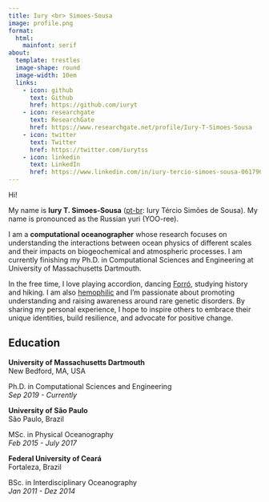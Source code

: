 ---
title: Iury <br> Simoes-Sousa
image: profile.png
format:
  html:
    mainfont: serif
about:
  template: trestles
  image-shape: round
  image-width: 10em
  links:
    - icon: github
      text: Github
      href: https://github.com/iuryt
    - icon: researchgate
      text: ResearchGate
      href: https://www.researchgate.net/profile/Iury-T-Simoes-Sousa
    - icon: twitter
      text: Twitter
      href: https://twitter.com/iurytss
    - icon: linkedin
      text: LinkedIn
      href: https://www.linkedin.com/in/iury-tercio-simoes-sousa-06179615a/
---



Hi!

My name is **Iury T. Simoes-Sousa** ([pt-br](https://en.wikipedia.org/wiki/Brazilian_Portuguese): Iury Tércio Simões de Sousa). My name is pronounced as the Russian yuri (YOO-ree). 

I am a **computational oceanographer** whose research focuses on understanding the interactions between ocean physics of different scales and their impacts on biogeochemical and atmospheric processes. I am currently finishing my Ph.D. in Computational Sciences and Engineering at University of Massachusetts Dartmouth.

In the free time, I love playing accordion, dancing [Forró](https://en.wikipedia.org/wiki/Forr%C3%B3), studying history and hiking.
I am also [hemophilic](https://en.wikipedia.org/wiki/Haemophilia) and I'm passionate about promoting understanding and raising awareness around rare genetic disorders. 
By sharing my personal experience, I hope to inspire others to embrace their unique identities, build resilience, and advocate for positive change.

## Education

**University of Massachusetts Dartmouth** <br> New Bedford, MA, USA

Ph.D. in Computational Sciences and Engineering <br> *Sep 2019 - Currently*


**University of São Paulo** <br> São Paulo, Brazil

MSc. in Physical Oceanography <br> *Feb 2015 - July 2017*


**Federal University of Ceará** <br> Fortaleza, Brazil

BSc. in Interdisciplinary Oceanography <br> *Jan 2011 - Dez 2014* 